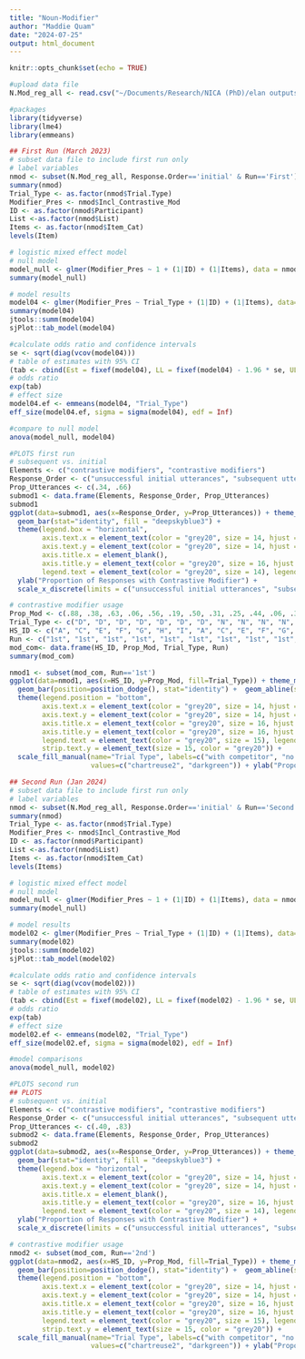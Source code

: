 ```yaml
---
title: "Noun-Modifier"
author: "Maddie Quam"
date: "2024-07-25"
output: html_document
---
```


```r
knitr::opts_chunk$set(echo = TRUE)
```

```r
#upload data file
N.Mod_reg_all <- read.csv("~/Documents/Research/NICA (PhD)/elan outputs/N-Mod/N-Mod_reg_all.csv", na.strings="N/A")

#packages
library(tidyverse)
library(lme4)
library(emmeans)
```

```r
## First Run (March 2023)
# subset data file to include first run only 
# label variables
nmod <- subset(N.Mod_reg_all, Response.Order=='initial' & Run=='First')
summary(nmod)
Trial_Type <- as.factor(nmod$Trial.Type)
Modifier_Pres <- nmod$Incl_Contrastive_Mod
ID <- as.factor(nmod$Participant)
List <-as.factor(nmod$List)
Items <- as.factor(nmod$Item_Cat)
levels(Item)

# logistic mixed effect model
# null model
model_null <- glmer(Modifier_Pres ~ 1 + (1|ID) + (1|Items), data = nmod, family = binomial)
summary(model_null)

# model results
model04 <- glmer(Modifier_Pres ~ Trial_Type + (1|ID) + (1|Items), data=nmod, family = binomial) 
summary(model04)
jtools::summ(model04)
sjPlot::tab_model(model04)

#calculate odds ratio and confidence intervals
se <- sqrt(diag(vcov(model04)))
# table of estimates with 95% CI
(tab <- cbind(Est = fixef(model04), LL = fixef(model04) - 1.96 * se, UL = fixef(model04) + 1.96 * se))
# odds ratio
exp(tab)
# effect size
model04.ef <- emmeans(model04, "Trial_Type")
eff_size(model04.ef, sigma = sigma(model04), edf = Inf)

#compare to null model
anova(model_null, model04)
```

```r
#PLOTS first run
# subsequent vs. initial
Elements <- c("contrastive modifiers", "contrastive modifiers")
Response_Order <- c("unsuccessful initial utterances", "subsequent utterances")
Prop_Utterances <- c(.34, .66)
submod1 <- data.frame(Elements, Response_Order, Prop_Utterances)
submod1
ggplot(data=submod1, aes(x=Response_Order, y=Prop_Utterances)) + theme_minimal() + ylim(0, 1) +
  geom_bar(stat="identity", fill = "deepskyblue3") +
  theme(legend.box = "horizontal",
        axis.text.x = element_text(color = "grey20", size = 14, hjust = .5, vjust = .5, face = "plain"),
        axis.text.y = element_text(color = "grey20", size = 14, hjust = 1, vjust = 0, face = "plain"),
        axis.title.x = element_blank(),
        axis.title.y = element_text(color = "grey20", size = 16, hjust = .5, vjust = .5, face = "plain"),
        legend.text = element_text(color = "grey20", size = 14), legend.title = element_text(color = "grey20", size = 16)) +
  ylab("Proportion of Responses with Contrastive Modifier") +
  scale_x_discrete(limits = c("unsuccessful initial utterances", "subsequent utterances"))

# contrastive modifier usage
Prop_Mod <- c(.88, .38, .63, .06, .56, .19, .50, .31, .25, .44, .06, .31, .06, .31, .69, .64, .56, .69, .88, .56, .38, .69, .25, .38, .50, .50, .50, .31, .38, .38)
Trial_Type <- c("D", "D", "D", "D", "D", "D", "D", "N", "N", "N", "N", "N", "N", "N", "D", "D", "D", "D", "D", "D", "D", "D", "N", "N", "N", "N", "N", "N", "N", "N")
HS_ID <- c("A", "C", "E", "F", "G", "H", "I", "A", "C", "E", "F", "G", "H", "I", "A", "B", "C", "D", "E", "F", "G", "I", "A", "B", "C", "D", "E", "F", "G", "I")
Run <- c("1st", "1st", "1st", "1st", "1st", "1st", "1st", "1st", "1st", "1st", "1st", "1st", "1st", "1st", "2nd", "2nd", "2nd", "2nd", "2nd", "2nd", "2nd", "2nd", "2nd", "2nd", "2nd", "2nd", "2nd", "2nd", "2nd", "2nd")
mod_com<- data.frame(HS_ID, Prop_Mod, Trial_Type, Run)
summary(mod_com)

nmod1 <- subset(mod_com, Run=='1st')
ggplot(data=nmod1, aes(x=HS_ID, y=Prop_Mod, fill=Trial_Type)) + theme_minimal() + ylim(0, 1) +
  geom_bar(position=position_dodge(), stat="identity") +  geom_abline(slope=0, intercept=0.5,  col = "gray54",lty=2) +
  theme(legend.position = "bottom",
        axis.text.x = element_text(color = "grey20", size = 14, hjust = .5, vjust = .5, face = "plain"),
        axis.text.y = element_text(color = "grey20", size = 14, hjust = 1, vjust = 0, face = "plain"),
        axis.title.x = element_text(color = "grey20", size = 16, hjust = .5, vjust = 0, face = "plain"),
        axis.title.y = element_text(color = "grey20", size = 16, hjust = .5, vjust = .5, face = "plain"),
        legend.text = element_text(color = "grey20", size = 15), legend.title = element_text(color = "grey20", size = 16),
        strip.text.y = element_text(size = 15, color = "grey20")) + 
  scale_fill_manual(name="Trial Type", labels=c("with competitor", "no competitor"), 
                    values=c("chartreuse2", "darkgreen")) + ylab("Proportion of Trials with Contrastive Modifiers") + xlab("Homesigner")

```

```r
## Second Run (Jan 2024)
# subset data file to include first run only 
# label variables
nmod <- subset(N.Mod_reg_all, Response.Order=='initial' & Run=='Second')
summary(nmod)
Trial_Type <- as.factor(nmod$Trial.Type)
Modifier_Pres <- nmod$Incl_Contrastive_Mod
ID <- as.factor(nmod$Participant)
List <-as.factor(nmod$List)
Items <- as.factor(nmod$Item_Cat)
levels(Items)

# logistic mixed effect model
# null model
model_null <- glmer(Modifier_Pres ~ 1 + (1|ID) + (1|Items), data = nmod, family = binomial)
summary(model_null)

# model results
model02 <- glmer(Modifier_Pres ~ Trial_Type + (1|ID) + (1|Items), data=nmod, family = binomial) 
summary(model02)
jtools::summ(model02)
sjPlot::tab_model(model02)

#calculate odds ratio and confidence intervals
se <- sqrt(diag(vcov(model02)))
# table of estimates with 95% CI
(tab <- cbind(Est = fixef(model02), LL = fixef(model02) - 1.96 * se, UL = fixef(model02) + 1.96 * se))
# odds ratio
exp(tab)
# effect size
model02.ef <- emmeans(model02, "Trial_Type")
eff_size(model02.ef, sigma = sigma(model02), edf = Inf)

#model comparisons
anova(model_null, model02)
```

```r
#PLOTS second run
## PLOTS
# subsequent vs. initial
Elements <- c("contrastive modifiers", "contrastive modifiers")
Response_Order <- c("unsuccessful initial utterances", "subsequent utterances")
Prop_Utterances <- c(.40, .83)
submod2 <- data.frame(Elements, Response_Order, Prop_Utterances)
submod2
ggplot(data=submod2, aes(x=Response_Order, y=Prop_Utterances)) + theme_minimal() + ylim(0, 1) +
  geom_bar(stat="identity", fill = "deepskyblue3") +
  theme(legend.box = "horizontal",
        axis.text.x = element_text(color = "grey20", size = 14, hjust = .5, vjust = .5, face = "plain"),
        axis.text.y = element_text(color = "grey20", size = 14, hjust = 1, vjust = 0, face = "plain"),
        axis.title.x = element_blank(),
        axis.title.y = element_text(color = "grey20", size = 16, hjust = .5, vjust = .5, face = "plain"),
        legend.text = element_text(color = "grey20", size = 14), legend.title = element_text(color = "grey20", size = 16)) +
  ylab("Proportion of Responses with Contrastive Modifier") +
  scale_x_discrete(limits = c("unsuccessful initial utterances", "subsequent utterances"))

# contrastive modifier usage
nmod2 <- subset(mod_com, Run=='2nd')
ggplot(data=nmod2, aes(x=HS_ID, y=Prop_Mod, fill=Trial_Type)) + theme_minimal() + ylim(0, 1) +
  geom_bar(position=position_dodge(), stat="identity") +  geom_abline(slope=0, intercept=0.5,  col = "gray54",lty=2) +
  theme(legend.position = "bottom",
        axis.text.x = element_text(color = "grey20", size = 14, hjust = .5, vjust = .5, face = "plain"),
        axis.text.y = element_text(color = "grey20", size = 14, hjust = 1, vjust = 0, face = "plain"),
        axis.title.x = element_text(color = "grey20", size = 16, hjust = .5, vjust = 0, face = "plain"),
        axis.title.y = element_text(color = "grey20", size = 16, hjust = .5, vjust = .5, face = "plain"),
        legend.text = element_text(color = "grey20", size = 15), legend.title = element_text(color = "grey20", size = 16),
        strip.text.y = element_text(size = 15, color = "grey20")) + 
  scale_fill_manual(name="Trial Type", labels=c("with competitor", "no competitor"), 
                    values=c("chartreuse2", "darkgreen")) + ylab("Proportion of Trials with Contrastive Modifiers") + xlab("Homesigner")
```

